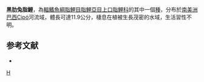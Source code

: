 {{Speciesbox 
| genus = Leporinus
| species = melanopleura
| authority = [[Günther|Günther]], 1864
| status = NE
| status_system = IUCN3.1
}}
'''黑肋兔脂鯉'''，為[[輻鰭魚綱|輻鰭魚綱]][[脂鯉目|脂鯉目]][[脂鯉亞目|脂鯉亞目]][[上口脂鯉科|上口脂鯉科]]的其中一個[[種|種]]，分布於[[南美洲|南美洲]][[巴西|巴西]]Cipó河流域，體長可達11.9公分，棲息在植被生長茂密的水域，生活習性不明。

==参考文献==
{{refbegin}}
*{{FishBase_species|genus=Leporinus|species=melanopleura|year=2013|month=9}}
{{refend}}
{{Taxonbar}}

[[Category:兔脂鯉屬|H]]